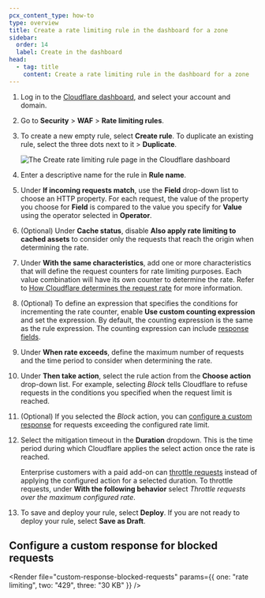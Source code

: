 ```yaml
---
pcx_content_type: how-to
type: overview
title: Create a rate limiting rule in the dashboard for a zone
sidebar:
  order: 14
  label: Create in the dashboard
head:
  - tag: title
    content: Create a rate limiting rule in the dashboard for a zone
---
```



1. Log in to the [Cloudflare dashboard](https://dash.cloudflare.com/), and select your account and domain.

2. Go to **Security** > **WAF** > **Rate limiting rules**.

3. To create a new empty rule, select **Create rule**. To duplicate an existing rule, select the three dots next to it > **Duplicate**.

   ![The Create rate limiting rule page in the Cloudflare dashboard](~/assets/images/waf/custom-rules/rate-limiting-create.png)

4. Enter a descriptive name for the rule in **Rule name**.

5. Under **If incoming requests match**, use the **Field** drop-down list to choose an HTTP property. For each request, the value of the property you choose for **Field** is compared to the value you specify for **Value** using the operator selected in **Operator**.

6. (Optional) Under **Cache status**, disable **Also apply rate limiting to cached assets** to consider only the requests that reach the origin when determining the rate.

7. Under **With the same characteristics**, add one or more characteristics that will define the request counters for rate limiting purposes. Each value combination will have its own counter to determine the rate. Refer to [How Cloudflare determines the request rate](/waf/rate-limiting-rules/request-rate/) for more information.

8. (Optional) To define an expression that specifies the conditions for incrementing the rate counter, enable **Use custom counting expression** and set the expression. By default, the counting expression is the same as the rule expression. The counting expression can include [response fields](/ruleset-engine/rules-language/fields/http-request-response/).

9. Under **When rate exceeds**, define the maximum number of requests and the time period to consider when determining the rate.

10. Under **Then take action**, select the rule action from the **Choose action** drop-down list. For example, selecting _Block_ tells Cloudflare to refuse requests in the conditions you specified when the request limit is reached.

11. (Optional) If you selected the _Block_ action, you can [configure a custom response](#configure-a-custom-response-for-blocked-requests) for requests exceeding the configured rate limit.

12. Select the mitigation timeout in the **Duration** dropdown. This is the time period during which Cloudflare applies the select action once the rate is reached.

    Enterprise customers with a paid add-on can [throttle requests](/waf/rate-limiting-rules/parameters/#with-the-following-behavior) instead of applying the configured action for a selected duration. To throttle requests, under **With the following behavior** select _Throttle requests over the maximum configured rate_.

13. To save and deploy your rule, select **Deploy**. If you are not ready to deploy your rule, select **Save as Draft**.

## Configure a custom response for blocked requests

<Render
	file="custom-response-blocked-requests"
	params={{ one: "rate limiting", two: "429", three: "30 KB" }}
/>

